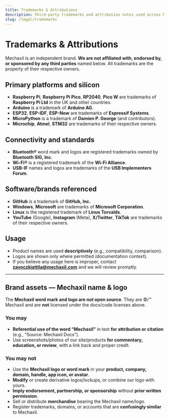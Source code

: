 ```yaml
---
title: Trademarks & Attributions
description: Third-party trademarks and attribution notes used across Mechaxil Docs and projects.
slug: /legal/trademarks
---
```


# Trademarks & Attributions

Mechaxil is an independent brand. **We are not affiliated with, endorsed by, or sponsored by any third parties** named below. All trademarks are the property of their respective owners.

## Primary platforms and silicon
- **Raspberry Pi**, **Raspberry Pi Pico**, **RP2040**, **Pico W** are trademarks of **Raspberry Pi Ltd** in the UK and other countries.  
- **Arduino** is a trademark of **Arduino AG**.  
- **ESP32**, **ESP-IDF**, **ESP-Now** are trademarks of **Espressif Systems**.  
- **MicroPython** is a trademark of **Damien P. George** (and contributors).  
- **Microchip**, **Atmel**, **STM32** are trademarks of their respective owners.

## Connectivity and standards
- **Bluetooth®** word mark and logos are registered trademarks owned by **Bluetooth SIG, Inc.**  
- **Wi-Fi®** is a registered trademark of the **Wi-Fi Alliance**.  
- **USB-IF** names and logos are trademarks of the **USB Implementers Forum**.

## Software/brands referenced
- **GitHub** is a trademark of **GitHub, Inc.**  
- **Windows**, **Microsoft** are trademarks of **Microsoft Corporation**.  
- **Linux** is the registered trademark of **Linus Torvalds**.  
- **YouTube** (Google), **Instagram** (Meta), **X/Twitter**, **TikTok** are trademarks of their respective owners.

## Usage
- Product names are used **descriptively** (e.g., compatibility, comparison).  
- Logos are shown only where permitted (documentation context).  
- If you believe any usage here is improper, contact **zavoczkiattila@mechaxil.com** and we will review promptly.


---

## Brand assets — **Mechaxil name & logo**
The **Mechaxil word mark and logo are _not_ open source**. They are ©/™ Mechaxil and are **not** licensed under the docs/code licenses above.

### You may
- **Referential use of the word “Mechaxil”** in text **for attribution or citation** (e.g., “Source: Mechaxil Docs”).  
- Use screenshots/photos of our site/products **for commentary, education, or review**, with a link back and proper credit.  

### You may **not**
- Use the **Mechaxil logo or word mark** in your **product, company, domain, handle, app icon, or avatar**.  
- **Modify** or create derivative logos/lockups, or combine our logo with yours.  
- **Imply endorsement, partnership, or sponsorship** without **prior written permission**.  
- Sell or distribute **merchandise** bearing the Mechaxil name/logo.  
- Register trademarks, domains, or accounts that are **confusingly similar** to Mechaxil.
